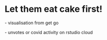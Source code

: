 # Let them eat cake first! {#cake}

\- visualisation from get go

\- unvotes or covid activity on rstudio cloud
